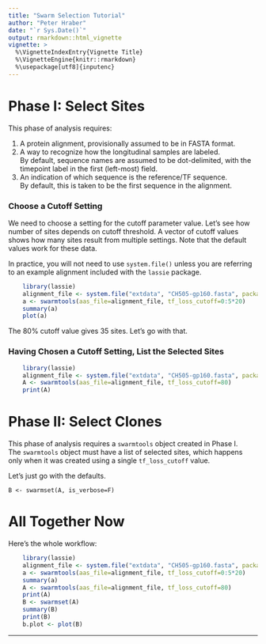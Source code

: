 ```yaml
---
title: "Swarm Selection Tutorial"
author: "Peter Hraber"
date: "`r Sys.Date()`"
output: rmarkdown::html_vignette
vignette: >
  %\VignetteIndexEntry{Vignette Title}
  %\VignetteEngine{knitr::rmarkdown}
  %\usepackage[utf8]{inputenc}
---
```



# Phase I: Select Sites

This phase of analysis requires:

1. A protein alignment, provisionally assumed to be in FASTA format.
1. A way to recognize how the longitudinal samples are labeled.  
By default, sequence names are assumed to be dot-delimited,
with the timepoint label in the first (left-most) field.
1. An indication of which sequence is the reference/TF sequence.  
By default, this is taken to be the first sequence in the alignment.

### Choose a Cutoff Setting

We need to choose a setting for the cutoff parameter value.
Let's see how number of sites depends on cutoff threshold.
A vector of cutoff values shows how many sites result from 
multiple settings.  Note that the default values work for these data.

In practice, you will not need to use `system.file()` unless you are 
referring to an example alignment included with the `lassie` package.

```r
    library(lassie)
    alignment_file <- system.file("extdata", "CH505-gp160.fasta", package="lassie")
    a <- swarmtools(aas_file=alignment_file, tf_loss_cutoff=0:5*20)
    summary(a)
    plot(a)
```

The 80% cutoff value gives 35 sites.  Let's go with that.

### Having Chosen a Cutoff Setting, List the Selected Sites

```r
    library(lassie)
    alignment_file <- system.file("extdata", "CH505-gp160.fasta", package="lassie")
    A <- swarmtools(aas_file=alignment_file, tf_loss_cutoff=80)
    print(A)
```


# Phase II: Select Clones

This phase of analysis requires a `swarmtools` object created in Phase I.  
The `swarmtools` object must have a list of selected sites, which happens only 
when it was created using a single `tf_loss_cutoff` value.

Let's just go with the defaults.

    B <- swarmset(A, is_verbose=F)


# All Together Now

Here's the whole workflow:

```r
    library(lassie)
    alignment_file <- system.file("extdata", "CH505-gp160.fasta", package="lassie")
    a <- swarmtools(aas_file=alignment_file, tf_loss_cutoff=0:5*20)
    summary(a)
    A <- swarmtools(aas_file=alignment_file, tf_loss_cutoff=80)
    print(A)
    B <- swarmset(A)
    summary(B)
    print(B)
    b.plot <- plot(B)
```

***
